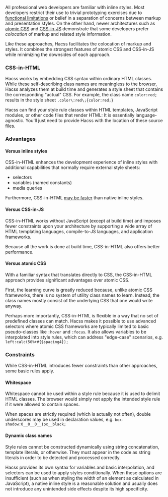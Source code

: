 
<Article
  title="Fundamentals"
  subtitle="A few basics about Hacss">

All professional web developers are familiar with inline styles. Most developers
restrict their use to trivial prototyping exercises due to
[functional limitations](https://stackoverflow.com/questions/131653/inline-style-to-act-as-hover-in-css)
or belief in a separation of concerns between markup and presentation styles. On
the other hand, newer architectures such as 
[atomic CSS](https://css-tricks.com/lets-define-exactly-atomic-css/) and
[CSS-in-JS](https://medium.com/dailyjs/what-is-actually-css-in-js-f2f529a2757)
demonstrate that some developers prefer _colocation_ of markup and related style
information.

Like these approaches, Hacss facilitates the colocation of markup and styles. It
combines the strongest features of atomic CSS and CSS-in-JS while minimizing the
downsides of each approach.

### CSS-in-HTML

Hacss works by embedding CSS syntax within ordinary HTML classes. While these
self-describing class names are meaningless to the browser, Hacss analyzes them
at build time and generates a style sheet that contains the corresponding
"actual" CSS. For example, the class name `color:red;` results in the style
sheet `.color\:red\;{color:red;}`

Hacss can find your style rule classes within HTML templates, JavaScript
modules, or other code files that render HTML: It is essentially
language-agnostic. You'll just need to provide Hacss with the location of these
source files.

### Advantages

#### Versus inline styles

CSS-in-HTML enhances the development experience of inline styles with additional
capabilities that normally require external style sheets:
* selectors
* variables (named constants)
* media queries


Furthermore, CSS-in-HTML
[may be faster](https://simonadcock.com/are-inline-styles-faster-than-atomic-css/)
than native inline styles.

#### Versus CSS-in-JS

CSS-in-HTML works without JavaScript (except at build time) and imposes fewer
constraints upon your architecture by supporting a wide array of HTML templating
languages, compile-to-JS languages, and application frameworks.

Because all the work is done at build time, CSS-in-HTML also offers better
performance.

#### Versus atomic CSS

With a familiar syntax that translates directly to CSS, the CSS-in-HTML approach
provides significant advantages over atomic CSS.

First, the learning curve is greatly reduced because, unlike atomic CSS
frameworks, there is no system of utility class names to learn. Instead, the
class names mostly consist of the underlying CSS that one would write anyway.

Perhaps more importantly, CSS-in-HTML is flexible in a way that no set of
predefined classes can match. Hacss makes it possible to use advanced selectors
where atomic CSS frameworks are typically limited to basic pseudo-classes like
`:hover` and `:focus`. It also allows variables to be interpolated into style
rules, which can address "edge-case" scenarios, e.g. `left:calc(50%+#{$spacing4});`

### Constraints

While CSS-in-HTML introduces fewer constraints than other approaches, some basic
rules apply.

#### Whitespace

Whitespace cannot be used within a style rule because it is used to delimit HTML
classes. The browser would simply not apply the intended style rule if it were
allowed to contain spaces.

When spaces are strictly required (which is actually not often), double
underscores may be used in declaration values, e.g.
`box-shadow:0__0__0__1px__black;`

#### Dynamic class names

Style rules cannot be constructed dynamically using string concatenation,
template literals, or otherwise. They must appear in the code as string literals
in order to be detected and processed correctly.

Hacss provides its own syntax for variables and basic interpolation, and
selectors can be used to apply styles conditionally. When these options are
insufficient (such as when styling the width of an element as calculated in
JavaScript), a native inline style is a reasonable solution and usually does not
introduce any unintended side effects despite its high specificity.

</Article>
